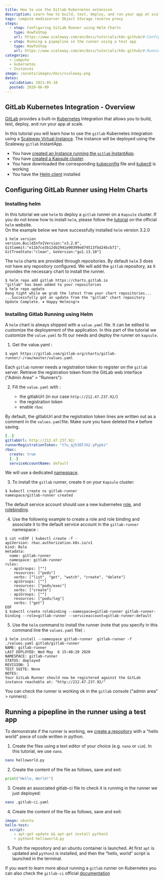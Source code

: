 ```yaml
---
title: How to use the Gitlab Kubernetes extension
description: Learn how to build, test, deploy, and run your app at scale using the Gitlab Kubernetes integration
tags: compute mediaserver Object Storage reverse proxy
steps:
  - step: Configuring GitLab Runner using Helm Charts
    type: HowToStep
    url: https://www.scaleway.com/en/docs/tutorials/k8s-github/#-Configuring-GitLab-Runner-using-Helm-Charts
  - step: Running a pipepline in the runner using a test app
    type: HowToStep
    url: https://www.scaleway.com/en/docs/tutorials/k8s-github/#-Running-a-pipepline-in-the-runner-using-a-test-app
categories:
  - compute
  - kubernetes
  - Instances
image: /assets/images/docs/scaleway.png
dates:
  validation: 2021-05-10
  posted: 2020-06-09
---
```


## GitLab Kubernetes Integration - Overview

[GitLab](https://about.gitlab.com/) provides a built-in [Kubernetes](https://kubernetes.io) Integration that allows you to build, test, deploy, and run your app at scale.

In this tutorial you will learn how to use the `gitlab` Kubernetes integration using a [Scaleway Virtual Instance](https://www.scaleway.com/en/virtual-Instances/).
The instance will be deployed using the Scaleway `gitlab` InstantApp.

<Message type="requirement">

- You have [created an Instance running the `gitlab` InstantApp](/tutorials/gitlab-instant-app).
- You have [created a Kapsule cluster](/compute/kubernetes/how-to/create-cluster/).
- You have downloaded the corresponding [kubeconfig](/compute/kubernetes/how-to/edit-cluster/) file and [kubectl](/compute/kubernetes/how-to/connect-cluster-kubectl/) is working
- You have the [Helm client](https://helm.sh/docs/intro/install/) installed

</Message>

## Configuring GitLab Runner using Helm Charts

### Installing helm

In this tutorial we use `helm` to deploy a `gitlab` runner on a `Kapsule` cluster.
If you do not know how to install `helm`, please follow the [tutorial](https://helm.sh/docs/intro/install/) on the official `helm` website.  
On the example below we have successfully installed `helm` version 3.2.0

```
$ helm version
version.BuildInfo{Version:"v3.2.0", GitCommit:"e11b7ce3b12db2941e90399e874513fbd24bcb71", GitTreeState:"clean", GoVersion:"go1.13.10"}
```

The `helm` charts are provided through repositories. By default `helm` 3 does not have any repository configured.
We will add the `gitlab` repository, as it provides the necessary chart to install the runner.

```
$ helm repo add gitlab https://charts.gitlab.io
"gitlab" has been added to your repositories
$ helm repo update
Hang tight while we grab the latest from your chart repositories...
...Successfully got an update from the "gitlab" chart repository
Update Complete. ⎈ Happy Helming!⎈
```

### Installing Gitlab Running using Helm

A `helm` chart is always shipped with a `value.yaml` file. It can be edited to customize the deployement of the application.
In this part of the tutorial we customize the `value.yaml` to fit our needs and deploy the runner on `kapsule`.

1. Get the value.yaml :

  ```
  $ wget https://gitlab.com/gitlab-org/charts/gitlab-runner/-/raw/master/values.yaml
  ```

  Each `gitlab` runner needs a registration token to register on the `gitlab` server.
  Retrieve the registration token from the GitLab web interface ("Admin Area" > "Runners"):

  <Lightbox src="scaleway-token.png" alt="" />

2. Fill the `value.yaml` with :

    - the gitlabUrl (in our case `http://212.47.237.92/`)
    - the registration token
    - enable `rbac`

  <Message type="note"> 
  
  By default, the gitlabUrl and the registration token lines are written out as a comment in the `values.yaml`file. Make sure you have deleted the `#` before saving.

  </Message>

  ```yaml
  [..]
  gitlabUrl: http://212.47.237.92/
  runnerRegistrationToken: "t7u_qjh3EFJX2-yPypkz"
  rbac:
    create: true
    [..]
    serviceAccountName: default
  ```

  We will use a dedicated [namespace](https://kubernetes.io/docs/concepts/overview/working-with-objects/namespaces/).

3. To install the `gitlab` runner, create it on your `Kapsule` cluster:

  ```
  $ kubectl create ns gitlab-runner
  namespace/gitlab-runner created
  ```

  The default service account should use a new kubernetes [role](https://kubernetes.io/docs/reference/access-authn-authz/rbac/#role-example), and [rolebinding](https://kubernetes.io/docs/reference/access-authn-authz/rbac/#rolebinding-example).

4. Use the following example to create a role and role binding and associate it to the default service account in the `gitlab-runner` namespace :

  ```
  $ cat <<EOF | kubectl create -f -
  apiVersion: rbac.authorization.k8s.io/v1
  kind: Role
  metadata:
    name: gitlab-runner
    namespace: gitlab-runner
  rules:
    - apiGroups: [""]
      resources: ["pods"]
      verbs: ["list", "get", "watch", "create", "delete"]
    - apiGroups: [""]
      resources: ["pods/exec"]
      verbs: ["create"]
    - apiGroups: [""]
      resources: ["pods/log"]
      verbs: ["get"]
  EOF
  $ kubectl create rolebinding --namespace=gitlab-runner gitlab-runner-binding --role=gitlab-runner --serviceaccount=gitlab-runner:default
  ```

5. Use the `helm` command to install the runner (note that you specify in this command line the `values.yaml` file) :

  ```
  $ helm install --namespace gitlab-runner  gitlab-runner -f ./values.yaml gitlab/gitlab-runner
  NAME: gitlab-runner
  LAST DEPLOYED: Wed May  6 15:48:20 2020
  NAMESPACE: gitlab-runner
  STATUS: deployed
  REVISION: 1
  TEST SUITE: None
  NOTES:
  Your GitLab Runner should now be registered against the GitLab instance reachable at: "http://212.47.237.92/"
  ```

  You can check the runner is working ok in the `gitlab` console ("admin area" > runners):

  <Lightbox src="scaleway-runnerok.png" alt="" />

## Running a pipepline in the runner using a test app

To demonstrate if the runner is working, we [create a repository](https://docs.gitlab.com/ee/user/project/repository/#create-a-repository) with a "hello world" piece of code written in python.

1. Create the files using a text editor of your choice (e.g. `nano` or `vim`). In this tutorial, we use `nano`.

  ```bash
  nano helloworld.py
  ```

2. Create the content of the file as follows, save and exit:

  ```python
  print("Hello, World!")
  ```

3. Create an associated gitlab-ci file to check it is running in the runner we just deployed:

  ```bash
  nano .gitlab-ci.yaml
  ```

4. Create the content of the file as follows, save and exit:

  ```yaml
  image: ubuntu
  hello-test:
    script:
      - apt-get update && apt-get install python3
      - python3 helloworld.py
  ```

5. Push the repository and an ubuntu container is launched. At first `apt` is updated and `python3` is installed, and then the “hello, world” script is launched in the terminal.

  <Lightbox src="scaleway-job1.png" alt="" />
  <Lightbox src="scaleway-job2.png" alt="" />

  If you want to learn more about running a `gitlab` runner on Kubernetes you can also check the `gitlab-ci` official [documentation](https://docs.gitlab.com/runner/install/kubernetes.html)
